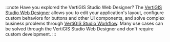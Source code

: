 :::note Have you explored the VertiGIS Studio Web Designer?
The [VertiGIS Studio Web Designer](https://apps.vertigisstudio.com/web/designer/) allows you to edit your application's layout, configure custom behaviors for buttons and other UI components, and solve complex business problems through [VertiGIS Studio Workflow](../../workflow/overview.mdx). Many use cases can be solved through the VertiGIS Studio Web Designer and don't require custom development.
:::
